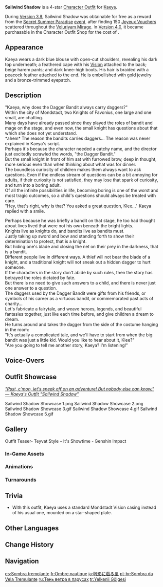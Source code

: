 {{Outfit Infobox
|id           = 201501
|image        = <gallery>
Character Kaeya Sailwind Shadow Full Wish.png|Wish
Outfit Sailwind Shadow Game.png|In-Game
</gallery>
|character    = Kaeya
|type         = Themed
|quality      = 4
|description  = Kaeya's outfit from his role as the "Dagger Bandit" in the play. Though flamboyant and designed to be as eye-catching as possible, it isn't difficult to put on, though it does take some time to get all the accessories and daggers sorted.
|obtain       = [[Character Outfit Shop]]<br>[[Secret Summer Paradise]] Event (Previously)
}}
'''Sailwind Shadow''' is a 4-star [[Character Outfit]] for [[Kaeya]].

During [[Version 3.8]], Sailwind Shadow was obtainable for free as a reward from the [[Secret Summer Paradise]] [[event]], after finding 150 [[Joyeux Voucher]]s scattered throughout the [[Veluriyam Mirage]]. In [[Version 4.0]], it became purchasable in the Character Outfit Shop for the cost of {{Item|Genesis Crystal|25|x=1,680}}.

==Appearance==
Kaeya wears a dark blue blouse with open-cut shoulders, revealing his dark top underneath; a feathered cape with his [[Vision]] attached to the back; beige harem pants; and dark knee-high boots. His hair is braided with a peacock feather attached to the end. He is embellished with gold jewelry and a bronze-trimmed eyepatch.

==Description==
"Kaeya, why does the Dagger Bandit always carry daggers?"<br>
Within the city of Mondstadt, two Knights of Favonius, one large and one small, are chatting.<br>
Many days have already passed since they played the roles of bandit and mage on the stage, and even now, the small knight has questions about that which she does not yet understand.<br>
&ast;ahem&ast; The reason the bandits carries daggers... The reason was never explained in Kaeya's script.<br>
Perhaps it's because the character needed a catchy name, and the director just excitedly scrawled the words, "the Dagger Bandit."<br>
But the small knight in front of him sat with furrowed brow, deep in thought, more serious even than when thinking about what was for dinner.<br>
The boundless curiosity of children makes them always want to ask questions. Even if the endless stream of questions can be a bit annoying for adults, if their curiosity is not satisfied, they may lose that spark of curiosity, and turn into a boring adult.<br>
Of all the infinite possibilities in life, becoming boring is one of the worst and most tragic outcomes, so a child's questions should always be treated with care.<br>
"Hey, that's right, why is that? You asked a great question, Klee..." Kaeya replied with a smile.

Perhaps because he was briefly a bandit on that stage, he too had thought about lives lived that were not his own beneath the bright lights.<br>
Knights live as knights do, and bandits live as bandits must.<br>
Justly taking up sword and bow and standing forth to show their determination to protect, that is a knight.<br>
But hiding one's blade and closing the net on their prey in the darkness, that is a bandit.<br>
Different people live in different ways. A thief will not bear the blade of a knight, and a traditional knight will not sneak out a hidden dagger to hurt someone.<br>
If the characters in the story don't abide by such rules, then the story has betrayed the roles dictated by fate.<br>
But there is no need to give such answers to a child, and there is never just one answer to a question.<br>
The daggers used by the Dagger Bandit were gifts from his friends, or symbols of his career as a virtuous bandit, or commemorated past acts of charity...<br>
Let's fabricate a fairytale, and weave heroes, legends, and beautiful fantasies together, just like each time before, and give children a dream to dream.<br>
He turns around and takes the dagger from the side of the costume hanging in the room:<br>
"It's actually a complicated tale, and we'll have to start from when the big bandit was just a little kid. Would you like to hear about it, Klee?"<br>
"Are you going to tell me another story, Kaeya? I'm listening!"

==Voice-Overs==
{{VO/Outfit
<!--Official Transcript-->
|switch_01_tx_en   = Watch out, there's a thief about.
|switch_01_tx_zh   = 哎呀，这回是大盗了。
|switch_01_rm_zh   = Aiya, zhè huí shì dàdào le.
|switch_01_tx_ja   = ほう、今度は大盗賊か。
|switch_01_rm_ja   = Hou, kondo wa daitouzoku ka.
|switch_01_tx_ko   = 하하, 이번엔 대도인가?
|switch_01_rm_ko   = {{ko-rm|하하, 이번엔 대도인가?}}
<!--Unofficial Transcript-->
|switch_02_tx_en   = Hey! I've got the treasure map. Take a peek while no one's watching.
|switch_02_tx_zh   = 藏宝图我已经带好了。悄悄给你看一眼。
|switch_02_rm_zh   = Cángbǎotú wǒ yǐjīng dài hǎo le. Qiāoqiāo gěi nǐ kàn yīyǎn.
|switch_02_tx_ja   = 宝の地図なら、もう用意してあるぜ。お前にこっそり見せてやろう。
|switch_02_rm_ja   = Takara no chizu nara, mou youi shite aru ze. Omae ni kossori misete yarou.
|switch_02_tx_ko   = 보물지도는 내가 챙겼어. 슬쩍 보여줄까?
|switch_02_rm_ko   = {{ko-rm|보물지도는 내가 챙겼어. 슬쩍 보여줄까?}}
<!--Official Transcript-->
|switch_03_tx_en   = Psst, c'mon, let's sneak off on an adventure! But nobody else can know.
|switch_03_tx_zh   = 嘘，可别告诉别人…我们这就出发冒险吧！
|switch_03_rm_zh   = Xu, kě bié gàosù biérén... Wǒmen zhè jiù chūfā màoxiǎn ba!
|switch_03_tx_ja   = シーッ、これは二人だけの秘密だぜ…さあ、冒険へ出発だ！
|switch_03_rm_ja   = Shii', kore wa futari dake no himitsu da ze... Saa, bouken he shuppatsu da!
|switch_03_tx_ko   = 쉿, 다른 사람한테는 비밀이야…. 우리끼리만 모험을 떠나자고!
|switch_03_rm_ko   = {{ko-rm|쉿, 다른 사람한테는 비밀이야…. 우리끼리만 모험을 떠나자고!}} 
}}

==Outfit Showcase==
''[https://genshin.hoyoverse.com/en/news/detail/111980 "Psst, c'mon, let's sneak off on an adventure! But nobody else can know." — Kaeya's Outfit "Sailwind Shadow"]''
<gallery>
Sailwind Shadow Showcase 1.png
Sailwind Shadow Showcase 2.png
Sailwind Shadow Showcase 3.gif
Sailwind Shadow Showcase 4.gif
Sailwind Shadow Showcase 5.gif
</gallery>

==Gallery==
<gallery>
Outfit Teaser- Teyvat Style – It's Showtime - Genshin Impact
</gallery>

===In-Game Assets===
{{Assets/Outfit|Sailwind Shadow|nomain=1}}

===Animations===
{{Preview/CharacterAnimations|Sailwind Shadow|nocaption=1}}

===Turnarounds===
{{Turnarounds}}

==Trivia==
* With this outfit, Kaeya uses a standard Mondstadt Vision casing instead of his usual one, mounted on a star-shaped plate.

==Other Languages==
{{Other Languages
|en        = Sailwind Shadow
|zhs       = 帆影游风
|zhs_rm    = Fānyǐng Yóufēng
|zht       = 帆影游風
|zht_rm    = Fányǐng Yóufēng
|zh_tl     = Shadow of Sails in the Roaming Wind
|ja        = 帆影に戯る風
|ja_rm     = Hokage ni Tawamuru Kaze{{Assumed}}
|ja_tl     = 
|ko        = 펄럭이는 돛<->의 그림자
|ko_tl     = 
|es        = Sombra tremolante
|es_tl     = Shivering Shadow
|fr        = Ombre nautique
|fr_tl     = Nautical Shadow
|ru        = Тень ветра в парусах
|ru_tl     = Shadow of Wind in the Sails
|th        = เงานาวาล่องลม
|th_rm     = 
|th_tl     = 
|vi        = Cánh Buồm Lướt Gió
|vi_tl     = Windswept Sails
|de        = Schatten flatternder Segel
|de_tl     = Shadow of Fluttering Sails
|id        = Sailwind Shadow
|pt        = Sombra da Vela Tremulante
|pt_tl     = 
|tr        = Yelkenli Gölgesi
|tr_tl     = Sailboat Shadow
|it        = Ombra Navigavento
|it_tl     = Sailwind Shadow
}}

==Change History==
{{Change History|3.8}}

==Navigation==
{{Dressing Room Navbox|outfit}}

[[es:Sombra tremolante]]
[[fr:Ombre nautique]]
[[ja:帆影に戯る風]]
[[pt-br:Sombra da Vela Tremulante]]
[[ru:Тень ветра в парусах]]
[[tr:Yelkenli Gölgesi]]
